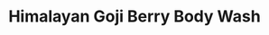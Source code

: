 ---
title: "Himalayan Goji Berry Body Wash"
subtitle: ""
creator: ""
categories: ["bath"]
featuredImage: "../src/assets/images/item/bath/DSC03062.png"
views: ["../src/assets/images/item/bath/DSC03062.png","../src/assets/images/item/bath/DSC03063.png"]
nextItem: []
---